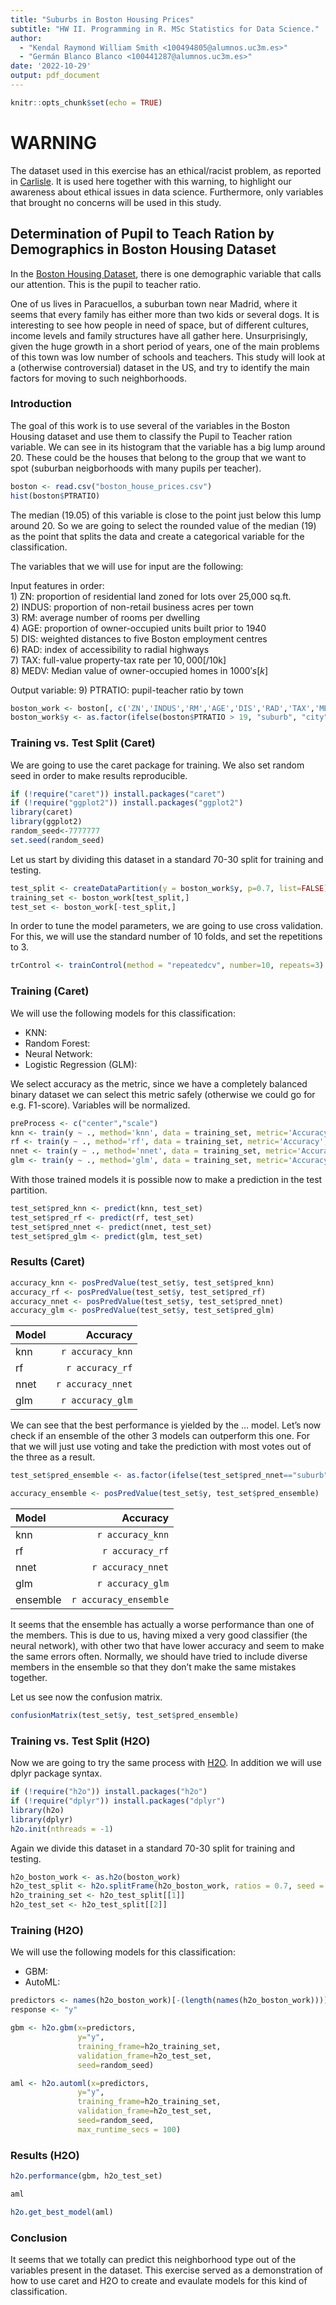 ```yaml
---
title: "Suburbs in Boston Housing Prices"
subtitle: "HW II. Programming in R. MSc Statistics for Data Science."
author:
  - "Kendal Raymond William Smith <100494805@alumnos.uc3m.es>"
  - "Germán Blanco Blanco <100441287@alumnos.uc3m.es>"
date: '2022-10-29'
output: pdf_document
---
```


```r
knitr::opts_chunk$set(echo = TRUE)
```

# WARNING

The dataset used in this exercise has an ethical/racist problem, as reported in [Carlisle](https://medium.com/@docintangible/racist-data-destruction-113e3eff54a8).
It is used here together with this warning, to highlight our awareness about ethical issues in data science.
Furthermore, only variables that brought no concerns will be used in this study.

## Determination of Pupil to Teach Ration by Demographics in Boston Housing Dataset

In the [Boston Housing Dataset](https://www.kaggle.com/datasets/vikrishnan/boston-house-prices), there is one demographic variable that calls our attention.
This is the pupil to teacher ratio.

One of us lives in Paracuellos, a suburban town near Madrid, where it seems that every family has either more than two kids or several dogs.
It is interesting to see how people in need of space, but of different cultures, income levels and family structures have all gather here.
Unsurprisingly, given the huge growth in a short period of years, one of the main problems of this town was low number of schools and teachers.
This study will look at a (otherwise controversial) dataset in the US, and try to identify the main factors for moving to such neighborhoods.

### Introduction

The goal of this work is to use several of the variables in the Boston Housing dataset and use them to classify the Pupil to Teacher ration variable.
We can see in its histogram that the variable has a big lump around 20.
These could be the houses that belong to the group that we want to spot (suburban neigborhoods with many pupils per teacher).

```r
boston <- read.csv("boston_house_prices.csv")
hist(boston$PTRATIO)
```

The median (19.05) of this variable is close to the point just below this lump around 20.
So we are going to select the rounded value of the median (19) as the point that splits the data and create a categorical variable for the classification.

The variables that we will use for input are the following:

Input features in order:  
1) ZN: proportion of residential land zoned for lots over 25,000 sq.ft.  
2) INDUS: proportion of non-retail business acres per town  
3) RM: average number of rooms per dwelling  
4) AGE: proportion of owner-occupied units built prior to 1940  
5) DIS: weighted distances to five Boston employment centres  
6) RAD: index of accessibility to radial highways  
7) TAX: full-value property-tax rate per $10,000 [$/10k]  
8) MEDV: Median value of owner-occupied homes in $1000's [k$]

Output variable:
9) PTRATIO: pupil-teacher ratio by town  

```r
boston_work <- boston[, c('ZN','INDUS','RM','AGE','DIS','RAD','TAX','MEDV')]
boston_work$y <- as.factor(ifelse(boston$PTRATIO > 19, "suburb", "city"))
```

### Training vs. Test Split (Caret)

We are going to use the caret package for training.
We also set random seed in order to make results reproducible.

```r
if (!require("caret")) install.packages("caret")
if (!require("ggplot2")) install.packages("ggplot2")
library(caret)
library(ggplot2)
random_seed<-7777777
set.seed(random_seed)
```

Let us start by dividing this dataset in a standard 70-30 split for training and testing.

```r
test_split <- createDataPartition(y = boston_work$y, p=0.7, list=FALSE)
training_set <- boston_work[test_split,]
test_set <- boston_work[-test_split,]
```

In order to tune the model parameters, we are going to use cross validation.
For this, we will use the standard number of 10 folds, and set the repetitions to 3.

```r
trControl <- trainControl(method = "repeatedcv", number=10, repeats=3)
```

### Training (Caret)

We will use the following models for this classification:

- KNN:
- Random Forest:
- Neural Network:
- Logistic Regression (GLM):

We select accuracy as the metric, since we have a completely balanced binary dataset we can select this metric safely (otherwise we could go for e.g. F1-score).
Variables will be normalized.

```r
preProcess <- c("center","scale")
knn <- train(y ~ ., method='knn', data = training_set, metric='Accuracy',preProcess = preProcess, trControl=trControl)
rf <- train(y ~ ., method='rf', data = training_set, metric='Accuracy',preProcess = preProcess, trControl=trControl)
nnet <- train(y ~ ., method='nnet', data = training_set, metric='Accuracy',preProcess = preProcess, trControl=trControl)
glm <- train(y ~ ., method='glm', data = training_set, metric='Accuracy',preProcess = preProcess, trControl=trControl)
```
With those trained models it is possible now to make a prediction in the test partition.
```r
test_set$pred_knn <- predict(knn, test_set)
test_set$pred_rf <- predict(rf, test_set)
test_set$pred_nnet <- predict(nnet, test_set)
test_set$pred_glm <- predict(glm, test_set)
```

### Results (Caret)

```r
accuracy_knn <- posPredValue(test_set$y, test_set$pred_knn)
accuracy_rf <- posPredValue(test_set$y, test_set$pred_rf)
accuracy_nnet <- posPredValue(test_set$y, test_set$pred_nnet)
accuracy_glm <- posPredValue(test_set$y, test_set$pred_glm)
```

| Model | Accuracy |
| :- | -: |
| knn | `r accuracy_knn ` |
| rf | `r accuracy_rf ` |
| nnet | `r accuracy_nnet ` |
| glm | `r accuracy_glm ` |

We can see that the best performance is yielded by the ... model.
Let's now check if an ensemble of the other 3 models can outperform this one.
For that we will just use voting and take the prediction with most votes out of the three as a result.

```r
test_set$pred_ensemble <- as.factor(ifelse(test_set$pred_nnet=="suburb", ifelse(test_set$pred_glm=="suburb", "suburb", as.character(test_set$pred_glm)), ifelse(test_set$pred_glm=="suburb", as.character(test_set$pred_glm), "city")))

accuracy_ensemble <- posPredValue(test_set$y, test_set$pred_ensemble)
```

| Model | Accuracy |
| :- | -: |
| knn | `r accuracy_knn ` |
| rf | `r accuracy_rf ` |
| nnet | `r accuracy_nnet ` |
| glm | `r accuracy_glm ` |
| ensemble | `r accuracy_ensemble ` |

It seems that the ensemble has actually a worse performance than one of the members.
This is due to us, having mixed a very good classifier (the neural network), with other two that have lower accuracy and seem to make the same errors often.
Normally, we should have tried to include diverse members in the ensemble so that they don't make the same mistakes together.

Let us see now the confusion matrix.

```r
confusionMatrix(test_set$y, test_set$pred_ensemble)
```


### Training vs. Test Split (H2O)

Now we are going to try the same process with [H2O](https://docs.h2o.ai/h2o/latest-stable/h2o-docs/automl.html).
In addition we will use dplyr package syntax.

```r
if (!require("h2o")) install.packages("h2o")
if (!require("dplyr")) install.packages("dplyr")
library(h2o)
library(dplyr)
h2o.init(nthreads = -1)
```

Again we divide this dataset in a standard 70-30 split for training and testing.

```r
h2o_boston_work <- as.h2o(boston_work)
h2o_test_split <- h2o.splitFrame(h2o_boston_work, ratios = 0.7, seed = random_seed)
h2o_training_set <- h2o_test_split[[1]]
h2o_test_set <- h2o_test_split[[2]]
```

### Training (H2O)

We will use the following models for this classification:

- GBM:
- AutoML:

```r
predictors <- names(h2o_boston_work)[-(length(names(h2o_boston_work)))]
response <- "y"

gbm <- h2o.gbm(x=predictors,
               y="y",
               training_frame=h2o_training_set,
               validation_frame=h2o_test_set,
               seed=random_seed)

aml <- h2o.automl(x=predictors,
               y="y",
               training_frame=h2o_training_set,
               validation_frame=h2o_test_set,
               seed=random_seed,
               max_runtime_secs = 100)
```

### Results (H2O)

```r
h2o.performance(gbm, h2o_test_set)
```
```r
aml
```

```r
h2o.get_best_model(aml)
```

### Conclusion

It seems that we totally can predict this neighborhood type out of the variables present in the dataset.
This exercise served as a demonstration of how to use caret and H2O to create and evaulate models for this kind of classification.

